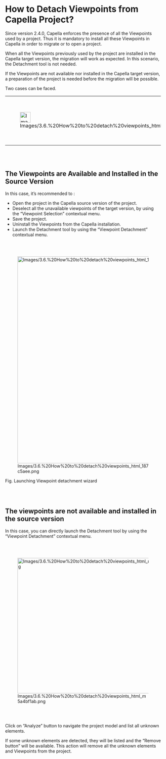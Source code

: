             
= How to Detach Viewpoints from Capella Project? =
 
Since version 2.4.0, Capella enforces the presence of all the Viewpoints used by a project. Thus it is mandatory to install all these Viewpoints in Capella in order to migrate or to open a project.

 
When all the Viewpoints previously used by the project are installed in the Capella target version, the migration will work as expected. In this scenario, the Detachment tool is not needed.

 
If the Viewpoints are not available nor installed in the Capella target version, a preparation of the project is needed before the migration will be possible.

 
Two cases can be faced.

         
{| border="1"
|-
| 
[[Image:Images/3.6.%20How%20to%20detach%20viewpoints_html_723ed3f9.png|34x34px]]

 
| 
'''It&rsquo;s 				highly recommended to manually backup you''''''r 				project before using the tool.'''

 
|}  
<br>
<br>

 
== The Viewpoints are Available and Installed in the Source Version ==
 
In this case, it&rsquo;s recommended to :

 
* Open the project in the Capella source version of the project.
* Deselect all the unavailable 	viewpoints of the target version, by using the &ldquo;Viewpoint 	Selection&rdquo; contextual menu.
* Save the project.
* Uninstall the Viewpoints from the 	Capella installation.
* Launch the Detachment tool by using 	the &ldquo;Viewpoint Detachment&rdquo; contextual menu.
 
<br>
<br>

 
[[Image:Images/3.6.%20How%20to%20detach%20viewpoints_html_187c5aee.png|544x669px]]

 
Fig. Launching Viewpoint detachment wizard

 
<br>
<br>

 
== The viewpoints are not available and installed in the source version ==
 
In this case, you can directly launch the Detachment tool by using the &ldquo;Viewpoint Detachment&rdquo; contextual menu.

 
<br>
<br>

 
[[Image:Images/3.6.%20How%20to%20detach%20viewpoints_html_m5a4bf1ab.png|525x438px]]

 
<br>
<br>

 
Click on &ldquo;Analyze&rdquo; button to navigate the project model and list all unknown elements.

 
If some unknown elements are detected, they will be listed and the &ldquo;Remove button&rdquo; will be available. This action will remove all the unknown elements and Viewpoints from the project.

 
<br>
<br>

   